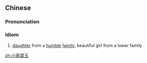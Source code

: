 ==Chinese==
{{zh-forms|type=22}}

===Pronunciation===
{{zh-pron
|m=xiǎojiābìyù
|c=siu2 gaa1 bik1 juk6
|cat=id
}}

===Idiom===
{{zh-idiom}}

# [[daughter]] from a [[humble]] [[family]], beautiful girl from a lower family

[[zh:小家碧玉]]